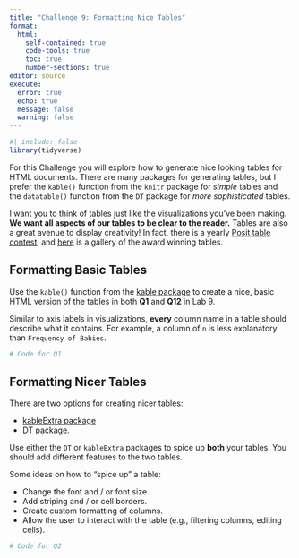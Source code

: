 ```yaml
---
title: "Challenge 9: Formatting Nice Tables"
format: 
  html:
    self-contained: true
    code-tools: true
    toc: true
    number-sections: true
editor: source
execute: 
  error: true
  echo: true
  message: false
  warning: false
---
```


```r
#| include: false
library(tidyverse)
```

For this Challenge you will explore how to generate nice looking tables for HTML documents. There are many packages for generating tables, but I prefer the `kable()` function from the `knitr` package for *simple* tables and the `datatable()` function from the `DT` package for *more sophisticated* tables.

I want you to think of tables just like the visualizations you've been making. **We want all aspects of our tables to be clear to the reader.** Tables are also a great avenue to display creativity! In fact, there is a yearly [Posit table contest](https://www.rstudio.com/blog/rstudio-table-contest-2022/), and [here](https://community.rstudio.com/c/table-gallery/64) is a gallery of the award winning tables.

## Formatting Basic Tables

Use the `kable()` function from the [kable package](https://bookdown.org/yihui/rmarkdown-cookbook/kable.html) to create a nice, basic HTML version of the tables in both **Q1** and **Q12** in Lab 9.

::: callout-warning
Similar to axis labels in visualizations, **every** column name in a table should describe what it contains. For example, a column of `n` is less explanatory than `Frequency of Babies`.
:::

```r
# Code for Q1
```

## Formatting Nicer Tables

There are two options for creating nicer tables:

  + [kableExtra package](https://bookdown.org/yihui/rmarkdown-cookbook/kableextra.html)
  + [DT package](https://rstudio.github.io/DT/).
  
Use either the `DT` or `kableExtra` packages to spice up **both** your tables. You should add different features to the two tables.

Some ideas on how to "spice up" a table:

+ Change the font and / or font size.
+ Add striping and / or cell borders.
+ Create custom formatting of columns.
+ Allow the user to interact with the table (e.g., filtering columns, editing cells).
    
```r
# Code for Q2
```
